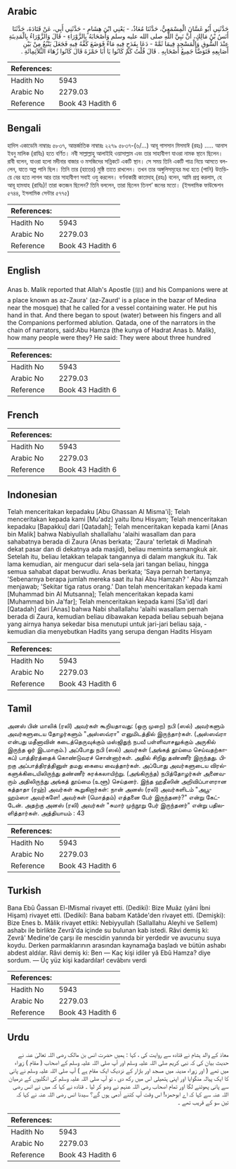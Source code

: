 ## Arabic


<div dir="rtl" lang="ar" style={{fontSize:'larger',backgroundColor:'#f8f9fa',padding:20}}>
حَدَّثَنِي أَبُو غَسَّانَ الْمِسْمَعِيُّ، حَدَّثَنَا مُعَاذٌ، - يَعْنِي ابْنَ هِشَامٍ - حَدَّثَنِي أَبِي، عَنْ قَتَادَةَ، حَدَّثَنَا أَنَسُ بْنُ مَالِكٍ، أَنَّ نَبِيَّ اللَّهِ صلى الله عليه وسلم وَأَصْحَابَهُ بِالزَّوْرَاءِ - قَالَ وَالزَّوْرَاءُ بِالْمَدِينَةِ عِنْدَ السُّوقِ وَالْمَسْجِدِ فِيمَا ثَمَّهْ - دَعَا بِقَدَحٍ فِيهِ مَاءٌ فَوَضَعَ كَفَّهُ فِيهِ فَجَعَلَ يَنْبُعُ مِنْ بَيْنِ أَصَابِعِهِ فَتَوَضَّأَ جَمِيعُ أَصْحَابِهِ ‏.‏ قَالَ قُلْتُ كَمْ كَانُوا يَا أَبَا حَمْزَةَ قَالَ كَانُوا زُهَاءَ الثَّلاَثِمِائَةِ ‏.‏
</div>
<div style={{backgroundColor:'#f8f9fa',padding:20, marginBottom: 10}}><table> <thead> <tr> <th>References:</th> <th></th> </tr> </thead> <tbody><tr><td>Hadith No</td><td>5943</td></tr><tr><td>Arabic No</td><td>2279.03</td></tr><tr><td>Reference</td><td>Book 43 Hadith 6</td></tr></tbody></table></div>

## Bengali


<div dir="ltr" lang="bn" style={{fontSize:'larger',backgroundColor:'#f8f9fa',padding:20}}>
হাদিস একাডেমি নাম্বারঃ ৫৮৩৭, আন্তর্জাতিক নাম্বারঃ ২২৭৯ ৫৮৩৭-(৬/...) আবূ গাসসান মিসমাঈ (রহঃ) ..... আনাস ইবনু মালিক (রাযিঃ) হতে বর্ণিত। নবী সাল্লাল্লাহু আলাইহি ওয়াসাল্লাম এবং তার সাহাবীগণ যাওরা নামক স্থানে ছিলেন। রাবী বলেন, যাওরা হলো মদীনার বাজার ও মসজিদের সন্নিকটে একটি স্থান। সে সময় তিনি একটি পাত্র নিয়ে আসতে বললেন, যাতে অল্প পানি ছিল। তিনি তার (হাতের) মুষ্ঠি তাতে রাখলেন। তখন তার অঙ্গুলিসমূহের মধ্য হতে (পানি) উতড়িয়ে বের হতে লাগল আর তার সাহাবীগণ সবাই ওযু করলেন। বর্ণনাকারী কাতাদাহ্ (রহঃ) বলেন, আমি প্রশ্ন করলাম, হে আবূ হামযাহ (রাযিঃ)! তারা কতজন ছিলেন? তিনি বললেন, তারা ছিলেন তিনশ’ জনের মতো। (ইসলামিক ফাউন্ডেশন ৫৭৪৪, ইসলামিক সেন্টার ৫৭৭৫)
</div>
<div style={{backgroundColor:'#f8f9fa',padding:20, marginBottom: 10}}><table> <thead> <tr> <th>References:</th> <th></th> </tr> </thead> <tbody><tr><td>Hadith No</td><td>5943</td></tr><tr><td>Arabic No</td><td>2279.03</td></tr><tr><td>Reference</td><td>Book 43 Hadith 6</td></tr></tbody></table></div>

## English


<div dir="ltr" lang="en" style={{fontSize:'larger',backgroundColor:'#f8f9fa',padding:20}}>
Anas b. Malik reported that Allah's Apostle (ﷺ) and his Companions were at a place known as az-Zaura' (az-Zaurd' is a place in the bazar of Medina near the mosque) that he called for a vessel containing water. He put his hand in that. And there began to spout (water) between his fingers and all the Companions performed ablution. Qatada, one of the narrators in the chain of narrators, said:Abu Hamza (the kunya of Hadrat Anas b. Malik), how many people were they? He said: They were about three hundred
</div>
<div style={{backgroundColor:'#f8f9fa',padding:20, marginBottom: 10}}><table> <thead> <tr> <th>References:</th> <th></th> </tr> </thead> <tbody><tr><td>Hadith No</td><td>5943</td></tr><tr><td>Arabic No</td><td>2279.03</td></tr><tr><td>Reference</td><td>Book 43 Hadith 6</td></tr></tbody></table></div>

## French


<div dir="ltr" lang="fr" style={{fontSize:'larger',backgroundColor:'#f8f9fa',padding:20}}>

</div>
<div style={{backgroundColor:'#f8f9fa',padding:20, marginBottom: 10}}><table> <thead> <tr> <th>References:</th> <th></th> </tr> </thead> <tbody><tr><td>Hadith No</td><td>5943</td></tr><tr><td>Arabic No</td><td>2279.03</td></tr><tr><td>Reference</td><td>Book 43 Hadith 6</td></tr></tbody></table></div>

## Indonesian


<div dir="ltr" lang="id" style={{fontSize:'larger',backgroundColor:'#f8f9fa',padding:20}}>
Telah menceritakan kepadaku [Abu Ghassan Al Misma'i]; Telah menceritakan kepada kami [Mu'adz] yaitu Ibnu Hisyam; Telah menceritakan kepadaku [Bapakku] dari [Qatadah]; Telah menceritakan kepada kami [Anas bin Malik] bahwa Nabiyullah shallallahu 'alaihi wasallam dan para sahabatnya berada di Zaura (Anas berkata; 'Zaura' terletak di Madinah dekat pasar dan di dekatnya ada masjid), beliau meminta semangkuk air. Setelah itu, beliau letakkan telapak tangannya di dalam mangkuk itu. Tak lama kemudian, air mengucur dari sela-sela jari tangan beliau, hingga semua sahabat dapat berwudlu. Anas berkata; 'Saya pernah bertanya; 'Sebenarnya berapa jumlah mereka saat itu hai Abu Hamzah? ' Abu Hamzah menjawab; 'Sekitar tiga ratus orang.' Dan telah menceritakan kepada kami [Muhammad bin Al Mutsanna]; Telah menceritakan kepada kami [Muhammad bin Ja'far]; Telah menceritakan kepada kami [Sa'id] dari [Qatadah] dari [Anas] bahwa Nabi shallallahu 'alaihi wasallam pernah berada di Zaura, kemudian beliau dibawakan kepada beliau sebuah bejana yang airnya hanya sekedar bisa menutupi untuk jari-jari beliau saja, -kemudian dia menyebutkan Hadits yang serupa dengan Hadits Hisyam
</div>
<div style={{backgroundColor:'#f8f9fa',padding:20, marginBottom: 10}}><table> <thead> <tr> <th>References:</th> <th></th> </tr> </thead> <tbody><tr><td>Hadith No</td><td>5943</td></tr><tr><td>Arabic No</td><td>2279.03</td></tr><tr><td>Reference</td><td>Book 43 Hadith 6</td></tr></tbody></table></div>

## Tamil


<div dir="ltr" lang="ta" style={{fontSize:'larger',backgroundColor:'#f8f9fa',padding:20}}>
அனஸ் பின் மாலிக் (ரலி) அவர்கள் கூறியதாவது: (ஒரு முறை) நபி (ஸல்) அவர்களும் அவர்களுடைய தோழர்களும் "அஸ்ஸவ்ரா" எனுமிடத்தில் இருந்தார்கள். (அஸ்ஸவ்ரா என்பது மதீனாவின் கடைத்தெருவுக்கும் மஸ்ஜிதுந் நபவீ பள்ளிவாசலுக்கும் அருகில் இருந்த ஓர் இடமாகும்.) அப்போது நபி (ஸல்) அவர்கள் (அங்கத் தூய்மை செய்வதற்காகப்) பாத்திரத்தைக் கொண்டுவரச் சொன்னார்கள். அதில் சிறிது தண்ணீர் இருந்தது. பிறகு அப்பாத்திரத்தினுள் தமது கையை வைத்தார்கள். அப்போது அவர்களுடைய விரல்களுக்கிடையிலிருந்து தண்ணீர் சுரக்கலாயிற்று. (அங்கிருந்த) நபித்தோழர்கள் அனைவரும் அதிலிருந்து அங்கத் தூய்மை (உளூ) செய்தனர். இந்த ஹதீஸின் அறிவிப்பாளரான கத்தாதா (ரஹ்) அவர்கள் கூறுகிறார்கள்: நான் அனஸ் (ரலி) அவர்களிடம் "அபூஹம்ஸா அவர்களே! அவர்கள் (மொத்தம்) எத்தனை பேர் இருந்தனர்?" என்று கேட்டேன். அதற்கு அனஸ் (ரலி) அவர்கள் "சுமார் முந்நூறு பேர் இருந்தனர்" என்று பதிலளித்தார்கள். அத்தியாயம் : 43
</div>
<div style={{backgroundColor:'#f8f9fa',padding:20, marginBottom: 10}}><table> <thead> <tr> <th>References:</th> <th></th> </tr> </thead> <tbody><tr><td>Hadith No</td><td>5943</td></tr><tr><td>Arabic No</td><td>2279.03</td></tr><tr><td>Reference</td><td>Book 43 Hadith 6</td></tr></tbody></table></div>

## Turkish


<div dir="ltr" lang="tr" style={{fontSize:'larger',backgroundColor:'#f8f9fa',padding:20}}>
Bana Ebû Ğassan El-IMismaî rivayet etti. (Dediki): Bize Muâz (yâni İbni Hişam) rivayet etti. (Dediki): Bana babam Katâde'den rivayet etti. (Demişki): Bize Enes b. Mâlik rivayet ettiki: Nebiyyullah (Sallallahu Aleyhi ve Sellem) ashabı ile birlikte Zevrâ'da içinde su bulunan kab istedi. Râvi demiş ki: Zevrâ' Medine'de çarşı ile mescidin yanında bir yerdedir ve avucunu suya koydu. Derken parmaklarının arasından kaynamağa başladı ve bütün ashabı abdest aldılar. Râvi demiş ki: Ben — Kaç kişi idiler yâ Ebû Hamza? diye sordum. — Üç yüz kişi kadardılar! cevâbını verdi
</div>
<div style={{backgroundColor:'#f8f9fa',padding:20, marginBottom: 10}}><table> <thead> <tr> <th>References:</th> <th></th> </tr> </thead> <tbody><tr><td>Hadith No</td><td>5943</td></tr><tr><td>Arabic No</td><td>2279.03</td></tr><tr><td>Reference</td><td>Book 43 Hadith 6</td></tr></tbody></table></div>

## Urdu


<div dir="rtl" lang="ur" style={{fontSize:'larger',backgroundColor:'#f8f9fa',padding:20}}>
معاذ کے والد ہشام نے قتادہ سے روایت کی ، کہا : ہمیں حضرت انس بن مالک رضی اللہ تعالیٰ عنہ نے حدیث بیان کی کہ نبی کریم صلی اللہ علیہ وسلم اور آپ صلی اللہ علیہ وسلم کے اصحاب ( مقام ) زوراء میں تھے ( اور زوراء مدینہ میں مسجد اور بازار کے نزدیک ایک مقام ہے ) آپ صلی اللہ علیہ وسلم نے پانی کا ایک پیالہ منگوایا اور اپنی ہتھیلی اس میں رکھ دی ، تو آپ صلی اللہ علیہ وسلم کی انگلیوں کے درمیان سے پانی پھوٹنے لگا اور تمام اصحاب رضی اللہ عنہم نے وضو کر لیا ۔ قتادہ نے کہا کہ میں نے انس رضی اللہ عنہ سے کہا کہ اے ابوحمزہ! اس وقت آپ کتنے آدمی ہوں گے؟ سیدنا انس رضی اللہ عنہ نے کہا کہ تین سو کے قریب تھے ۔
</div>
<div style={{backgroundColor:'#f8f9fa',padding:20, marginBottom: 10}}><table> <thead> <tr> <th>References:</th> <th></th> </tr> </thead> <tbody><tr><td>Hadith No</td><td>5943</td></tr><tr><td>Arabic No</td><td>2279.03</td></tr><tr><td>Reference</td><td>Book 43 Hadith 6</td></tr></tbody></table></div>